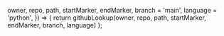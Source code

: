 

  owner,
  repo,
  path,
  startMarker,
  endMarker,
  branch = 'main',
  language = 'python',
}) => {
  return githubLookup(owner, repo, path, startMarker, endMarker, branch, language)
};
